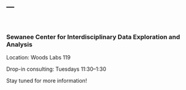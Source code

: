 ---
---

<br>

### Sewanee Center for Interdisciplinary Data Exploration and Analysis

Location: Woods Labs 119

Drop-in consulting: Tuesdays 11:30--1:30 

Stay tuned for more information!
